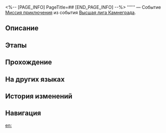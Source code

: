 <%-- [PAGE_INFO]
PageTitle=##
[END_PAGE_INFO] --%>
{{Дополнить|Диалоги.}}
{{Миссия Инфобокс
|id              = 2010734
|Название        = 
|Изображение     = Миссия .png
|Тип             = Миссия приключения
|Событие         = Высшая лига Камнеграда
|Глава           = 
|Условия         = Завершена [[Миссия приключения]] «[[Гладиатор]]»
|Персонажи       = Первопроходец
|СтартЛокация    = [[Ярило-VI]] — [[Бойцовский клуб]]
|Мир             = Ярило-VI
|Предыдущая      = Гладиатор
|Следующая       = 
|Награды         = 
}}
'''''' — Событие [[Миссия приключения]] из события [[Высшая лига Камнеграда]].

==Описание==
{{Описание|<!--официальное описание из Перекрёстка судеб-->}}

==Этапы==


==Прохождение==
{{Дополнить}}

{{Диалог Конец}}

==На других языках==
{{На других языках
|en   = 
|zhs  = 
|zht  = 
|ja   = 
|ko   = 
|es   = 
|fr   = 
|ru   = 
|th   = 
|vi   = 
|de   = 
|id   = 
|pt   = 
}}

==История изменений==
{{История изменений|3.5}}

==Навигация==
{{Миссия приключения Навбокс|Глава }}

[[en:]]
